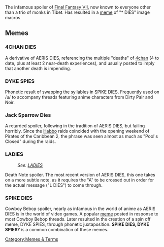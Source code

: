 The infamous spoiler of [[Final Fantasy VII]], now known to everyone other than a trio of monks in Tibet. Has resulted in a [[meme]] of "* DIES" image macros.

== Memes ==
=== 4CHAN DIES ===
A derivative of AERIS DIES, referencing the multiple "deaths" of [[4chan]] (4 to date, plus at least 2 near-death experiences), and usually posted to imply that another death is impending.

=== DYKE SPIES ===
Phonetic result of swapping the syllables in SPIKE DIES. Frequently used on /u/ to accompany threads featuring anime characters from Dirty Pair and Noir.

=== Jack Sparrow Dies ===
A retarded spoiler, following in the tradition of AERIS DIES, but failing horribly. Since the [[Pool's Closed|Habbo]] raids coincided with the opening weekend of Pirates of the Caribbean 2, the phrase was seen almost as much as "Pool's Closed" during the raids.

=== LADIES ===
: ''See: [[Death Note#LADIES|LADIES]]''
Death Note spoiler. The most recent version of AERIS DIES, this one takes on a more subtle note, as it requires the "A" to be crossed out in order for the actual message ("L DIES") to come through.

=== SPIKE DIES ===
Cowboy Bebop spoiler, nearly as infamous in the world of anime as AERIS DIES is in the world of video games. A popular [[meme]] posted in response to most Cowboy Bebop threads. Later resulted in the creation of a spin off meme, DYKE SPIES, through phonetic juxtaposition. '''SPIKE DIES, DYKE SPIES?''' is a common combination of these memes.


[[Category:Memes & Terms]]